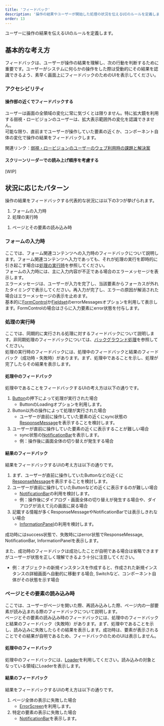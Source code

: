 ```yaml
---
title: 'フィードバック'
description: '操作の結果やユーザーが開始した処理の状況を伝えるUIのルールを定義します。'
order: 13
---
```


ユーザーに操作の結果を伝えるUIのルールを定義します。

## 基本的な考え方

フィードバックは、ユーザーが操作の結果を理解し、次の行動を判断するために重要です。ユーザーがシステムに何らかの操作をした際は受動的にその結果を認識できるよう、素早く画面上にフィードバックのためのUIを表示してください。

### アクセシビリティ

#### 操作部の近くでフィードバックする

ユーザーは画面の全領域の変化に常に気づくとは限りません。特に拡大鏡を利用する弱視・ロービジョンのユーザーは、拡大表示範囲外の変化を認識できません。  
可能な限り、直前までユーザーが操作していた要素の近くか、コンポーネント自体の変化で操作の結果をフィードバックします。

関連リンク：[弱視・ロービジョンのユーザーのウェブ利用時の課題と解決案](/accessibility/low-vision/)

#### スクリーンリーダーでの読み上げ順序を考慮する

[WIP]

## 状況に応じたパターン
操作の結果をフィードバックする代表的な状況には以下の3つが挙げられます。

1. フォームの入力時
1. 処理の実行時
<!-- textlint-disable -->
1. ページとその要素の読み込み時
<!-- textlint-enable -->

### フォームの入力時

ここでは、フォーム関連コンテンツへの入力時のフィードバックについて説明します。フォーム関連コンテンツへ入力であっても、それが処理の実行を即時的に引き起こす場合は[処理の実行時](#h3-2)を参照してください。  
フォームの入力時には、主に入力内容が不正である場合のエラーメッセージを表示します。  
エラーメッセージは、ユーザーが入力を完了し、当該要素からフォーカスが外れたタイミングで表示してください。再入力が完了し、エラーの原因が解消された場合はエラーメッセージの表示を止めます。  
基本的に[FormControl](/products/components/form-control/)か[Fieldset](/products/components/fieldset/)のerrorMessagesオプションを利用して表示します。FormControlの場合はさらに入力要素にerror状態を付与します。

### 処理の実行時

ここでは、同期的に実行される処理に対するフィードバックについて説明します。非同期処理のフィードバックについては、[バックグラウンド処理](/products/design-patterns/background-jobs-results/)を参照してください。  
処理の実行時のフィードバックには、処理中のフィードバックと結果のフィードバック（成功時・失敗時）があります。まず、処理中であることを示し、処理が完了したらその結果を表示します。


#### 処理中のフィードバック
処理中であることをフィードバックするUIの考え方は以下の通りです。

1. [Button](/products/components/button/)の押下によって処理が実行された場合
    - ButtonのLoadingオプションを利用します。
1. Button以外の操作によって処理が実行された場合
    - ユーザーが直前に操作していた要素の近くにsync状態の[ResponseMessage](/products/components/response-message/)を表示することを検討します。
1. ユーザーが直前に操作していた要素の近くに表示することが難しい場合
    - sync状態の[NotificationBar](/products/components/notification-bar/)を表示します。
    - 例：操作後に画面全体の切り替えが発生する場合

#### 結果のフィードバック

結果をフィードバックするUIの考え方は以下の通りです。
1. まず、ユーザーが直前に操作していたButtonなどの近くに[ResponseMessage](/products/components/response-message/)を表示することを検討します。
1. ユーザーが直前に操作していたButtonなどの近くに表示するのが難しい場合
    - [NotificationBar](/products/components/notification-bar/)の利用を検討します。
    - 例：操作後にダイアログ・画面全体の切り替えが発生する場合や、ダイアログが消えて元の画面に戻る場合
1. 記載する情報が多くResponseMessageやNotificationBarでは表示しきれない場合
    - [InformationPanel](/products/components/information-panel/)の利用を検討します。

成功時にはsuccess状態で、失敗時にはerror状態でResponseMessage, NotificationBar, InformationPanelを表示します。

また、成功時のフィードバックは成功したことが自明である場合は省略できますがユーザーが状態を正しく理解できるよう十分に注意してください。  
- 例：オブジェクトの新規インスタンスを作成すると、作成された新規インスタンスの詳細画面へ自動的に移動する場合, Switchなど、コンポーネント自体がその状態を示す場合

<!-- textlint-disable -->

### ページとその要素の読み込み時

<!-- textlint-enable -->

ここでは、ユーザーがページを開いた際、再読み込みした際、ページ内の一部要素が読み込まれる際のフィードバックについて説明します。  
ページとその要素の読み込み時のフィードバックには、処理中のフィードバックと結果のフィードバック（失敗時）があります。まず、処理中であることを示し、読み込みに失敗したらその結果を表示します。成功時は、要素が表示されることでその結果が自明であるため、フィードバックのためのUIは表示しません。

#### 処理中のフィードバック

処理中のフィードバックには、[Loader](/products/components/loader/)を利用してください。読み込みの対象となっている領域にLoaderを表示します。

#### 結果のフィードバック

結果をフィードバックするUIの考え方は以下の通りです。
1. ページ全体の表示に失敗した場合
    - [ErrorScreen](/products/components/error-screen/)を利用します。
1. 特定の要素の表示に失敗した場合
    - [NotificationBar](/products/components/notification-bar/)を表示します。